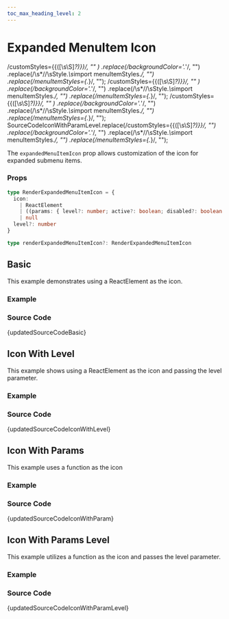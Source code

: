 ```yaml
---
toc_max_heading_level: 2
---
```



# Expanded MenuItem Icon

  /customStyles=\{\{([\s\S]*?)\}\}/,
  ""
)
  .replace(/backgroundColor='.*'/, "")
  .replace(/\s*\/\/\sStyle.*\s*import menuItemStyles.*/, "")
  .replace(/menuItemStyles={.*}/, "");
  /customStyles=\{\{([\s\S]*?)\}\}/,
  ""
)
  .replace(/backgroundColor='.*'/, "")
  .replace(/\s*\/\/\sStyle.*\s*import menuItemStyles.*/, "")
  .replace(/menuItemStyles={.*}/, "");
  /customStyles=\{\{([\s\S]*?)\}\}/,
  ""
)
  .replace(/backgroundColor='.*'/, "")
  .replace(/\s*\/\/\sStyle.*\s*import menuItemStyles.*/, "")
  .replace(/menuItemStyles={.*}/, "");
  SourceCodeIconWithParamLevel.replace(/customStyles=\{\{([\s\S]*?)\}\}/, "")
    .replace(/backgroundColor='.*'/, "")
    .replace(/\s*\/\/\sStyle.*\s*import menuItemStyles.*/, "")
    .replace(/menuItemStyles={.*}/, "");

The `expandedMenuItemIcon` prop allows customization of the icon for expanded submenu items.

### Props

```ts noCopy
type RenderExpandedMenuItemIcon = {
  icon:
    | ReactElement
    | ((params: { level?: number; active?: boolean; disabled?: boolean }) => ReactElement | null)
    | null
  level?: number
}

type renderExpandedMenuItemIcon?: RenderExpandedMenuItemIcon
```

## Basic

This example demonstrates using a ReactElement as the icon.

### Example

<BrowserWindow url="/vertical-menu/menu/expanded-menu-item-icon/basic">
  <Provider>
    <Basic />
  </Provider>
</BrowserWindow>

### Source Code

<TsToJsCodeSnippet>{updatedSourceCodeBasic}</TsToJsCodeSnippet>

## Icon With Level

This example shows using a ReactElement as the icon and passing the level parameter.

### Example

<BrowserWindow url="/vertical-menu/menu/expanded-menu-item-icon/icon-with-level">
  <Provider>
    <IconWithLevel />
  </Provider>
</BrowserWindow>

### Source Code

<TsToJsCodeSnippet>{updatedSourceCodeIconWithLevel}</TsToJsCodeSnippet>

## Icon With Params

This example uses a function as the icon

### Example

<BrowserWindow url="/vertical-menu/menu/expanded-menu-item-icon/icon-with-param">
  <Provider>
    <IconWithParam />
  </Provider>
</BrowserWindow>

### Source Code

<TsToJsCodeSnippet>{updatedSourceCodeIconWithParam}</TsToJsCodeSnippet>

## Icon With Params Level

This example utilizes a function as the icon and passes the level parameter.

### Example

<BrowserWindow url="/vertical-menu/menu/expanded-menu-item-icon/icon-with-param-level">
  <Provider>
    <IconWithParamLevel />
  </Provider>
</BrowserWindow>

### Source Code

<TsToJsCodeSnippet>{updatedSourceCodeIconWithParamLevel}</TsToJsCodeSnippet>
